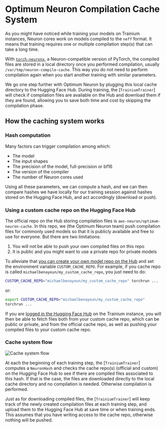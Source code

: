 <!--Copyright 2023 The HuggingFace Team. All rights reserved.

Licensed under the Apache License, Version 2.0 (the "License"); you may not use this file except in compliance with
the License. You may obtain a copy of the License at

http://www.apache.org/licenses/LICENSE-2.0

Unless required by applicable law or agreed to in writing, software distributed under the License is distributed on
an "AS IS" BASIS, WITHOUT WARRANTIES OR CONDITIONS OF ANY KIND, either express or implied. See the License for the
specific language governing permissions and limitations under the License.
-->

# Optimum Neuron Compilation Cache System

As you might have noticed while training your models on Trainium instances, Neuron cores work on models compiled to the `neff` format. 
It means that training requires one or multiple compilation step(s) that can take a long time. 

With [`torch-neuronx`](https://github.com/aws-neuron/aws-neuron-samples/tree/master/torch-neuronx), a Neuron-compatible  version of PyTorch, the compiled files are stored in a local directory once you performed compilation, usually `/var/tmp/neuron-compile-cache`. This way you do not need to perform compilation again when you start another training with similar parameters. 

We go one step further with Optimum Neuron by plugging this local cache directory to the Hugging Face Hub. During training, the [`TrainiumTrainer`] will check if compilation files are available on the Hub and download them if they are found, allowing you to save both time and cost by skipping the compilation phase.

## How the caching system works

### Hash computation

Many factors can trigger compilation among which: 

- The model
- The input shapes
- The precision of the model, full-precision or bf16
- The version of the compiler
- The number of Neuron cores used

Using all these parameters, we can compute a hash, and we can then compare hashes we have locally for our training session against hashes stored on the Hugging Face Hub, and act accordingly (download or push).


### Using a custom cache repo on the Hugging Face Hub

The official repo on the Hub storing compilation files is `aws-neuron/optimum-neuron-cache`. In this repo, we (the Optimum Neuron team) push compilation files for commonly used models so that it is publicly available and free to use for everyone. But there are two limitations:

1. You will not be able to push your own compiled files on this repo 
2. It is public and you might want to use a private repo for private models

To alleviate that [you can create your own model repo on the Hub](https://huggingface.co/new) and set the environment variable `CUSTOM_CACHE_REPO`. For example, if you cache repo is called `michaelbenayoun/my_custom_cache_repo`, you just need to do:

```bash
CUSTOM_CACHE_REPO="michaelbenayoun/my_custom_cache_repo" torchrun ...
```

or:

```bash
export CUSTOM_CACHE_REPO="michaelbenayoun/my_custom_cache_repo"
torchrun ...
```

If you are [logged in the Hugging Face Hub](https://huggingface.co/docs/huggingface_hub/quick-start#login) on the Trainium instance, you will then be able to fetch files both from your custom cache repo, which can be public or private, and from the official cache repo, as well as pushing your compiled files to your custom cache repo. 

### Cache system flow

![Cache system flow](https://huggingface.co/datasets/optimum/documentation-images/blob/main/neuron/cache_system_flow.jpg)


At each the beginning of each training step, the  [`TrainiumTrainer`] computes a `NeuronHash` and checks the cache repo(s) (official and custom) on the Hugging Face Hub to see if there are compiled files associated to this hash. 
If that is the case, the files are downloaded directly to the local cache directory and no compilation is needed. Otherwise compilation is performed.


Just as for downloading compiled files, the [`TrainiumTrainer`] will keep track of the newly created compilation files at each training step, and upload them to the Hugging Face Hub at save time or when training ends. This assumes that you have writing access to the cache repo, otherwise nothing will be pushed. 
